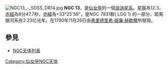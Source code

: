 {{Unreferenced|time=2022-06-18T04:22:26+00:00}}
[[File:NGC13_-_SDSS_DR14.jpg|thumb]]
'''NGC 13'''，是[[仙女座|仙女座]]的一個[[漩涡星系|漩涡星系]]。[[星等|星等]]為12.3，[[赤經|赤經]]為8分47.7秒，[[赤緯|赤緯]]為+33°25'59"，是NGC 7831群( LGG 1) 的一部分，距离银河系有2.23亿光年。在1790年11月26日由[[弗里德里希·威廉·赫歇爾|弗里德里希·威廉·赫歇爾]]所發現。

== 參見 ==
* [[NGC天体列表|NGC天体列表]]

{{Catalogs|NGC=13}}

[[Category:仙女座NGC天体|Category:仙女座NGC天体]]